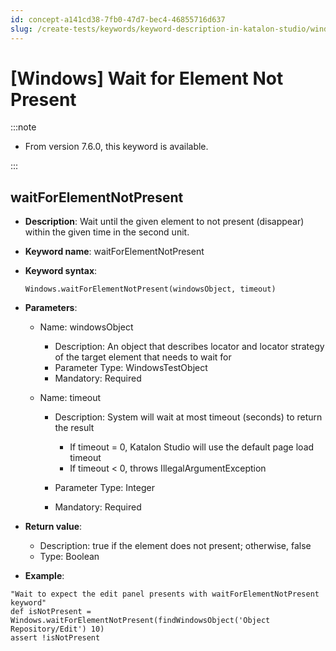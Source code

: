 ```yaml
---
id: concept-a141cd38-7fb0-47d7-bec4-46855716d637
slug: /create-tests/keywords/keyword-description-in-katalon-studio/windows-keywords/windows-wait-for-element-not-present
---
```


# \[Windows\] Wait for Element Not Present


:::note

-   From version 7.6.0, this keyword is available.


:::

## waitForElementNotPresent

-   **Description**: Wait until the given element to not present \(disappear\) within the given time in the second unit.
-   **Keyword name**: waitForElementNotPresent
-   **Keyword syntax**:

    ```
    Windows.waitForElementNotPresent(windowsObject, timeout)
    ```

-   **Parameters**:

    -   Name: windowsObject

        -   Description: An object that describes locator and locator strategy of the target element that needs to wait for
        -   Parameter Type: WindowsTestObject
        -   Mandatory: Required
    -   Name: timeout

        -   Description: System will wait at most timeout \(seconds\) to return the result

            -   If timeout = 0, Katalon Studio will use the default page load timeout
            -   If timeout &lt; 0, throws IllegalArgumentException
        -   Parameter Type: Integer
        -   Mandatory: Required
-   **Return value**:

    -   Description: true if the element does not present; otherwise, false
    -   Type: Boolean
-   **Example**:


```
"Wait to expect the edit panel presents with waitForElementNotPresent keyword"
def isNotPresent = Windows.waitForElementNotPresent(findWindowsObject('Object Repository/Edit') 10)
assert !isNotPresent

```
